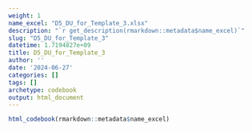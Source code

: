 ```yaml
---
weight: 1
name_excel: "D5_DU_for_Template_3.xlsx"
description: "`r get_description(rmarkdown::metadata$name_excel)`"
slug: "D5_DU_for_Template_3"
datetime: 1.7194827e+09
title: D5_DU_for_Template_3
author: ''
date: '2024-06-27'
categories: []
tags: []
archetype: codebook
output: html_document
---
```


```r
html_codebook(rmarkdown::metadata$name_excel)
```
